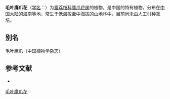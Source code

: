 {{Speciesbox
| name = 毛叶鹰爪花
| status = 
| status_system = 
| image = 
| genus = Artabotrys
| species = pilosus
| authority = Merr.
}}

'''毛叶鹰爪花'''（[[学名|学名]]：{{lang|la|''Artabotrys pilosus''}}）为[[番荔枝科|番荔枝科]][[鹰爪花属|鹰爪花属]]的植物，是中国的特有植物。分布在[[中国大陆|中国大陆]]的[[海南|海南]]等地，常生于低海拔至中海拔的山地林中，目前尚未由人工引种栽培。

== 别名 ==
毛叶鹰爪（中国植物学杂志）

== 参考文献 ==
<div class="references-small">
* {{cite web| url =http://www.bioinfo.cn/db05/KmzwSpecies.php?action=view&id=553| title =毛叶鹰爪花| work =《中国高等植物数据库全库》| publisher =中国科学院微生物研究所| author =昆明植物研究所| accessdate =2009-02-21| deadurl =yes| archiveurl =https://web.archive.org/web/20160305045539/http://www.bioinfo.cn/db05/KmzwSpecies.php?action=view&id=553| archivedate =2016-03-05}}
</div>
{{Taxonbar|from=Q11126784}}

[[Category:鹰爪花属|毛叶鹰爪花]]


{{植物小作品}}